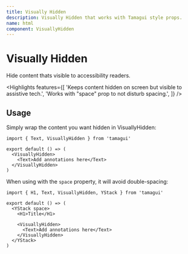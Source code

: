 ```yaml
---
title: Visually Hidden
description: Visually Hidden that works with Tamagui style props.
name: html
component: VisuallyHidden
---
```


# Visually Hidden

<Description>Hide content thats visible to accessibility readers.</Description>

<Highlights
  features={[
    'Keeps content hidden on screen but visible to assistive tech.',
    'Works with "space" prop to not disturb spacing.',
  ]}
/>

## Usage

Simply wrap the content you want hidden in VisuallyHidden:

```tsx
import { Text, VisuallyHidden } from 'tamagui'

export default () => (
  <VisuallyHidden>
    <Text>Add annotations here</Text>
  </VisuallyHidden>
)
```

When using with the `space` property, it will avoid double-spacing:

```tsx
import { H1, Text, VisuallyHidden, YStack } from 'tamagui'

export default () => (
  <YStack space>
    <H1>Title</H1>

    <VisuallyHidden>
      <Text>Add annotations here</Text>
    </VisuallyHidden>
  </YStack>
)
```
